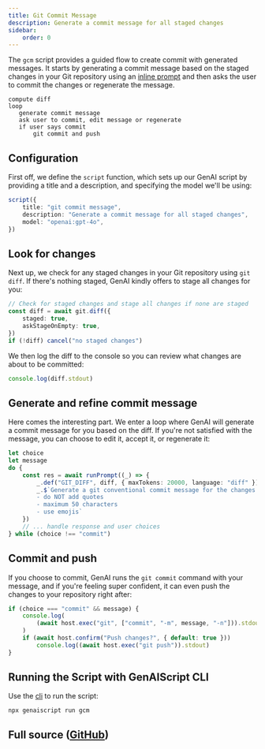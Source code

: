 ```yaml
---
title: Git Commit Message
description: Generate a commit message for all staged changes
sidebar:
    order: 0
---
```



The `gcm` script provides a guided flow to create commit with generated messages.
It starts by generating a commit message based on the staged changes in your Git repository
using an [inline prompt](/genaiscripts/reference/scripts/inline-prompt)
and then asks the user to commit the changes or regenerate the message.

```text
compute diff
loop
   generate commit message
   ask user to commit, edit message or regenerate
   if user says commit
       git commit and push
```

## Configuration

First off, we define the `script` function, which sets up our GenAI script by providing a title and a description, and specifying the model we'll be using:

```ts
script({
    title: "git commit message",
    description: "Generate a commit message for all staged changes",
    model: "openai:gpt-4o",
})
```

## Look for changes

Next up, we check for any staged changes in your Git repository using `git diff`.
If there's nothing staged, GenAI kindly offers to stage all changes for you:

```ts
// Check for staged changes and stage all changes if none are staged
const diff = await git.diff({
    staged: true,
    askStageOnEmpty: true,
})
if (!diff) cancel("no staged changes")
```

We then log the diff to the console so you can review what changes are about to be committed:

```ts
console.log(diff.stdout)
```

## Generate and refine commit message

Here comes the interesting part. We enter a loop where GenAI will generate a commit message for you based on the diff. If you're not satisfied with the message, you can choose to edit it, accept it, or regenerate it:

```ts
let choice
let message
do {
    const res = await runPrompt((_) => {
        _.def("GIT_DIFF", diff, { maxTokens: 20000, language: "diff" })
        _.$`Generate a git conventional commit message for the changes in GIT_DIFF.
        - do NOT add quotes
        - maximum 50 characters
        - use emojis`
    })
    // ... handle response and user choices
} while (choice !== "commit")
```

## Commit and push

If you choose to commit, GenAI runs the `git commit` command with your message, and if you're feeling super confident, it can even push the changes to your repository right after:

```ts
if (choice === "commit" && message) {
    console.log(
        (await host.exec("git", ["commit", "-m", message, "-n"])).stdout
    )
    if (await host.confirm("Push changes?", { default: true }))
        console.log((await host.exec("git push")).stdout)
}
```

## Running the Script with GenAIScript CLI

Use the [cli](/genaiscript/reference/cli) to run the script:

```shell
npx genaiscript run gcm
```

## Full source ([GitHub](https://github.com/microsoft/genaiscript/blob/main/packages/vscode/genaisrc/gcm.genai.mts))

<Code code={source} wrap={true} lang="ts" title="gcm.genai.mts" />
